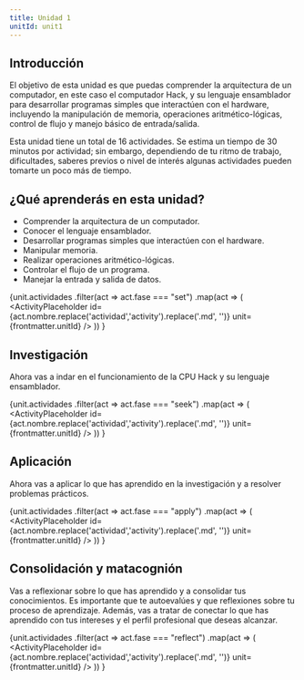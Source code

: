 ```yaml
---
title: Unidad 1
unitId: unit1
---
```





## Introducción

El objetivo de esta unidad es que puedas comprender la arquitectura de un computador, en este caso el computador Hack, 
y su lenguaje ensamblador para desarrollar programas simples que interactúen con el hardware, incluyendo la 
manipulación de memoria, operaciones aritmético-lógicas, control de flujo y manejo básico de entrada/salida.

Esta unidad tiene un total de 16 actividades. Se estima un tiempo de 30 minutos por actividad; 
sin embargo, dependiendo de tu ritmo de trabajo, dificultades, saberes previos o nivel de interés 
algunas actividades pueden tomarte un poco más de tiempo.


## ¿Qué aprenderás en esta unidad?

- Comprender la arquitectura de un computador.
- Conocer el lenguaje ensamblador.
- Desarrollar programas simples que interactúen con el hardware.
- Manipular memoria.
- Realizar operaciones aritmético-lógicas.
- Controlar el flujo de un programa.
- Manejar la entrada y salida de datos.


{unit.actividades
  .filter(act => act.fase === "set")
  .map(act => (
    <ActivityPlaceholder 
      id={act.nombre.replace('actividad','activity').replace('.md', '')} 
      unit={frontmatter.unitId} 
    />
  ))
}

## Investigación

Ahora vas a indar en el funcionamiento de la CPU Hack y su lenguaje ensamblador.

{unit.actividades
  .filter(act => act.fase === "seek")
  .map(act => (
    <ActivityPlaceholder 
      id={act.nombre.replace('actividad','activity').replace('.md', '')} 
      unit={frontmatter.unitId}
    />
  ))
}

## Aplicación

Ahora vas a aplicar lo que has aprendido en la investigación y a resolver problemas prácticos.

{unit.actividades
  .filter(act => act.fase === "apply")
  .map(act => (
    <ActivityPlaceholder 
      id={act.nombre.replace('actividad','activity').replace('.md', '')} 
      unit={frontmatter.unitId} 
    />
  ))
}

## Consolidación y matacognión

Vas a reflexionar sobre lo que has aprendido y a consolidar tus conocimientos. Es importante que te autoevalúes y 
que reflexiones sobre tu proceso de aprendizaje. Además, vas a tratar de conectar lo que has aprendido con tus 
intereses y el perfil profesional que deseas alcanzar.

{unit.actividades
  .filter(act => act.fase === "reflect")
  .map(act => (
    <ActivityPlaceholder 
      id={act.nombre.replace('actividad','activity').replace('.md', '')} 
      unit={frontmatter.unitId} 
    />
  ))
}





